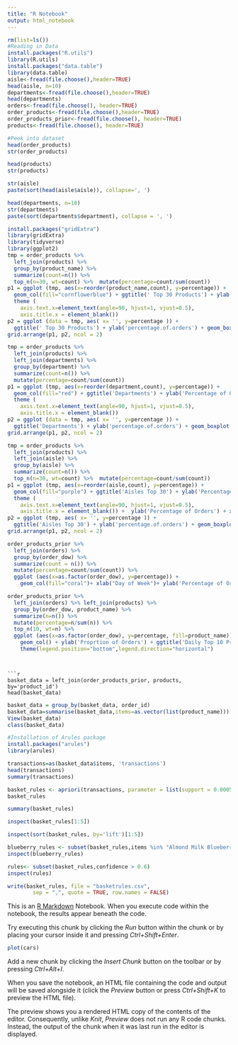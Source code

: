 ---
title: "R Notebook"
output: html_notebook
---
```{r}
rm(list=ls())
#Reading in Data
install.packages("R.utils")
library(R.utils)
install.packages("data.table")
library(data.table)
aisle<-fread(file.choose(),header=TRUE)
head(aisle, n=10)
departments<-fread(file.choose(),header=TRUE)
head(departments)
orders<-fread(file.choose(), header=TRUE)
order_products<-fread(file.choose(),header=TRUE)
order_products_prior<-fread(file.choose(), header=TRUE)
products<-fread(file.choose(), header=TRUE)

```

```{r}
#Peek into dataset
head(order_products)
str(order_products)
```

```{r}
head(products)
str(products)
```


```{r}
str(aisle)
paste(sort(head(aisle$aisle)), collapse=', ')
```
```{r}
head(departments, n=10)
str(departments)
paste(sort(departments$department), collapse = ', ')
```
```{r}
install.packages("gridExtra")
library(gridExtra)
library(tidyverse)
library(ggplot2)
tmp = order_products %>%
  left_join(products) %>%
  group_by(product_name) %>%
  summarize(count=n()) %>%
  top_n(n=30, wt=count) %>%  mutate(percentage=count/sum(count))
p1 = ggplot (tmp, aes(x=reorder(product_name,count), y=percentage)) +  
  geom_col(fill="cornflowerblue") + ggtitle(' Top 30 Products') + ylab('Percentage of Orders') +
  theme (
    axis.text.x=element_text(angle=90, hjust=1, vjust=0.5),
    axis.title.x = element_blank()) 
p2 = ggplot (data = tmp, aes( x= '', y=percentage )) + 
  ggtitle(' Top 30 Products') + ylab('percentage.of.orders') + geom_boxplot(color="blue") + xlab('Products')
grid.arrange(p1, p2, ncol = 2)
```

```{r}
tmp = order_products %>%
  left_join(products) %>%
  left_join(departments) %>%
  group_by(department) %>%
  summarize(count=n()) %>%
  mutate(percentage=count/sum(count))
p1 = ggplot (tmp, aes(x=reorder(department,count), y=percentage)) +  
  geom_col(fill="red") + ggtitle('Departments') + ylab('Percentage of Orders') +
  theme (
    axis.text.x=element_text(angle=90, hjust=1, vjust=0.5),
    axis.title.x = element_blank()) 
p2 = ggplot (data = tmp, aes( x= '', y=percentage )) + 
  ggtitle('Departments') + ylab('percentage.of.orders') + geom_boxplot(color="blue") + xlab('Departments')
grid.arrange(p1, p2, ncol = 2)
```

```{r}
tmp = order_products %>%
  left_join(products) %>%
  left_join(aisle) %>%
  group_by(aisle) %>%
  summarize(count=n()) %>%
  top_n(n=30, wt=count) %>%  mutate(percentage=count/sum(count))
p1 = ggplot (tmp, aes(x=reorder(aisle,count), y=percentage)) +  
  geom_col(fill="purple") + ggtitle('Aisles Top 30') + ylab('Percentage of Orders') +
  theme (
    axis.text.x=element_text(angle=90, hjust=1, vjust=0.5),
    axis.title.x = element_blank()) +  ylab('Percentage of Orders') + xlab('Aisles')
p2 = ggplot (tmp, aes( x= '', y=percentage )) + 
  ggtitle('Aisles Top 30') + ylab('percentage.of.orders') + geom_boxplot(color="blue") + xlab('Aisles')
grid.arrange(p1, p2, ncol = 2)
```

```{r}
order_products_prior %>%
  left_join(orders) %>%
  group_by(order_dow) %>%
  summarize(count = n()) %>%
  mutate(percentage=count/sum(count)) %>%
  ggplot (aes(x=as.factor(order_dow), y=percentage)) + 
    geom_col(fill="coral")+ xlab("Day of Week")+ ylab('Percentage of Orders') + ggtitle('Daily Orders')
```

```{r}
order_products_prior %>% 
  left_join(orders) %>% left_join(products) %>%
  group_by(order_dow, product_name) %>%
  summarize(n=n()) %>%
  mutate(percentage=n/sum(n)) %>%
  top_n(10, wt=n) %>%
  ggplot (aes(x=as.factor(order_dow), y=percentage, fill=product_name)) + 
    geom_col() + ylab('Proprtion of Orders') + ggtitle('Daily Top 10 Products Ordered') +
    theme(legend.position="bottom",legend.direction="horizontal")
```



```


```{r}
basket_data = left_join(order_products_prior, products, by='product_id')
head(basket_data)
```


```{r}
basket_data = group_by(basket_data, order_id)
basket_data=summarise(basket_data,items=as.vector(list(product_name)))
View(basket_data)
class(basket_data)
```

```{r}
#Installation of Arules package
install.packages("arules")
library(arules)
```



```{r}

transactions=as(basket_data$items, 'transactions')
head(transactions)
summary(transactions)
```


```{r}
basket_rules <- apriori(transactions, parameter = list(support = 0.0005, confidence = 0.30, minlen = 2))
basket_rules
```

```{r}
summary(basket_rules)
```

```{r}
inspect(basket_rules[1:5])
```

```{r}
inspect(sort(basket_rules, by='lift')[1:5])
```

```{r}
blueberry_rules <- subset(basket_rules,items %in% "Almond Milk Blueberry Yogurt")
inspect(blueberry_rules)

```

```{r}
rules<- subset(basket_rules,confidence > 0.6)
inspect(rules)
```

```{r}
write(basket_rules, file = "basketrules.csv",
        sep = ",", quote = TRUE, row.names = FALSE)

```

This is an [R Markdown](http://rmarkdown.rstudio.com) Notebook. When you execute code within the notebook, the results appear beneath the code. 

Try executing this chunk by clicking the *Run* button within the chunk or by placing your cursor inside it and pressing *Ctrl+Shift+Enter*. 

```{r}
plot(cars)
```

Add a new chunk by clicking the *Insert Chunk* button on the toolbar or by pressing *Ctrl+Alt+I*.

When you save the notebook, an HTML file containing the code and output will be saved alongside it (click the *Preview* button or press *Ctrl+Shift+K* to preview the HTML file).

The preview shows you a rendered HTML copy of the contents of the editor. Consequently, unlike *Knit*, *Preview* does not run any R code chunks. Instead, the output of the chunk when it was last run in the editor is displayed.
